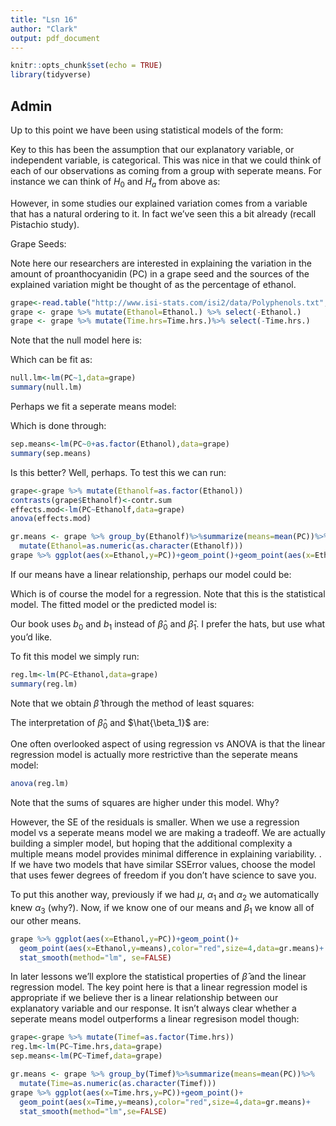 ```yaml
---
title: "Lsn 16"
author: "Clark"
output: pdf_document
---
```


```r
knitr::opts_chunk$set(echo = TRUE)
library(tidyverse)
```

## Admin

Up to this point we have been using statistical models of the form:

\vspace{1.in}

Key to this has been the assumption that our explanatory variable, or independent variable, is categorical.  This was nice in that we could think of each of our observations as coming from a group with seperate means.  For instance we can think of $H_0$ and $H_a$ from above as:

\vspace{1.in}

However, in some studies our explained variation comes from a variable that has a natural ordering to it.  In fact we've seen this a bit already (recall Pistachio study).  

Grape Seeds:  

Note here our researchers are interested in explaining the variation in the amount of proanthocyanidin (PC) in a grape seed and the sources of the explained variation might be thought of as the percentage of ethanol.

```r
grape<-read.table("http://www.isi-stats.com/isi2/data/Polyphenols.txt",header=T)
grape <- grape %>% mutate(Ethanol=Ethanol.) %>% select(-Ethanol.)
grape <- grape %>% mutate(Time.hrs=Time.hrs.)%>% select(-Time.hrs.)
```

Note that the null model here is:

\vspace{1.in}

Which can be fit as:
```r
null.lm<-lm(PC~1,data=grape)
summary(null.lm)
```

Perhaps we fit a seperate means model:

\vspace{1.in}

Which is done through:

```r
sep.means<-lm(PC~0+as.factor(Ethanol),data=grape)
summary(sep.means)
```
Is this better?  Well, perhaps.  To test this we can run:

```r
grape<-grape %>% mutate(Ethanolf=as.factor(Ethanol))
contrasts(grape$Ethanolf)<-contr.sum
effects.mod<-lm(PC~Ethanolf,data=grape)
anova(effects.mod)
```

\vspace{1.in}

```r
gr.means <- grape %>% group_by(Ethanolf)%>%summarize(means=mean(PC))%>%
  mutate(Ethanol=as.numeric(as.character(Ethanolf)))
grape %>% ggplot(aes(x=Ethanol,y=PC))+geom_point()+geom_point(aes(x=Ethanol,y=means),color="red",size=4,data=gr.means)
```

If our means have a linear relationship, perhaps our model could be:

\vspace{1.in}

Which is of course the model for a regression.  Note that this is the statistical model.  The fitted model or the predicted model is:

\vspace{1.in}

Our book uses $b_0$ and $b_1$ instead of $\hat{\beta}_0$ and $\hat{\beta}_1$.  I prefer the hats, but use what you'd like.

To fit this model we simply run:

```r
reg.lm<-lm(PC~Ethanol,data=grape)
summary(reg.lm)
```

Note that we obtain $\hat{\beta}$ through the method of least squares:

\vspace{1.in}

The interpretation of $\hat{\beta}_0$ and $\hat{\beta_1}$ are:

One often overlooked aspect of using regression vs ANOVA is that the linear regression model is actually more restrictive than the seperate means model:

```r
anova(reg.lm)
```

Note that the sums of squares are higher under this model.  Why?

\vspace{.5in}

However, the SE of the residuals is smaller.  When we use a regression model vs a seperate means model we are making a tradeoff.  We are actually building a simpler model, but hoping that the additional complexity a multiple means model provides minimal difference in explaining variability.  \textbf{All things being equal we always prefer a simpler model}.  If we have two models that have similar SSError values, choose the model that uses fewer degrees of freedom if you don't have science to save you.

To put this another way, previously if we had $\mu$, $\alpha_1$ and $\alpha_2$ we automatically knew $\alpha_3$ (why?).  Now, if we know one of our means and $\beta_1$ we know all of our other means.

```r
grape %>% ggplot(aes(x=Ethanol,y=PC))+geom_point()+
  geom_point(aes(x=Ethanol,y=means),color="red",size=4,data=gr.means)+
  stat_smooth(method="lm", se=FALSE)
```

In later lessons we'll explore the statistical properties of $\hat{\beta}$ and the linear regression model.  The key point here is that a linear regression model is appropriate if we believe ther is a linear relationship between our explanatory variable and our response.  It isn't always clear whether a seperate means model outperforms a linear regresison model though:


```r
grape<-grape %>% mutate(Timef=as.factor(Time.hrs))
reg.lm<-lm(PC~Time.hrs,data=grape)
sep.means<-lm(PC~Timef,data=grape)
```


```r

gr.means <- grape %>% group_by(Timef)%>%summarize(means=mean(PC))%>%
  mutate(Time=as.numeric(as.character(Timef)))
grape %>% ggplot(aes(x=Time.hrs,y=PC))+geom_point()+
  geom_point(aes(x=Time,y=means),color="red",size=4,data=gr.means)+
  stat_smooth(method="lm",se=FALSE)
```

